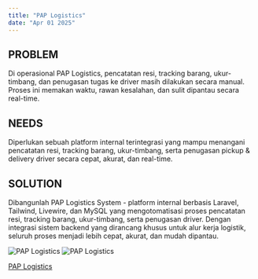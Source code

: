 ```yaml
---
title: "PAP Logistics"
date: "Apr 01 2025"
---
```


## PROBLEM
Di operasional PAP Logistics, pencatatan resi, tracking barang, ukur-timbang, dan penugasan tugas ke driver masih dilakukan secara manual. Proses ini memakan waktu, rawan kesalahan, dan sulit dipantau secara real-time.

## NEEDS
Diperlukan sebuah platform internal terintegrasi yang mampu menangani pencatatan resi, tracking barang, ukur-timbang, serta penugasan pickup & delivery driver secara cepat, akurat, dan real-time.

## SOLUTION
Dibangunlah PAP Logistics System - platform internal berbasis Laravel, Tailwind, Livewire, dan MySQL yang mengotomatisasi proses pencatatan resi, tracking barang, ukur-timbang, serta penugasan driver. Dengan integrasi sistem backend yang dirancang khusus untuk alur kerja logistik, seluruh proses menjadi lebih cepat, akurat, dan mudah dipantau.

<img src="/static/projects/paplogistics-1.webp" alt="PAP Logistics" />
<img src="/static/projects/paplogistics-2.webp" alt="PAP Logistics" />

<a href="https://paplogistics.com" target="_blank" rel="noopener noreferrer" class="text-zinc-800 underline">PAP Logistics</a>
